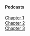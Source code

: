 #### Podcasts 

[Chapter 1](https://www.dropbox.com/scl/fi/5ahps7xeqlcimmgtxw9cc/Chapter01.wav?rlkey=ela2116aystqgagsknh5anvd2&dl=1)
<br>[Chapter 2](https://www.dropbox.com/scl/fi/vrg7rbdfx1tz246c3hilw/Chapter02.wav?rlkey=ihxzipna2c1s5qndnzlwf3qdg&dl=1)
<br>[Chapter 3](https://www.dropbox.com/scl/fi/4fk9rx9ahhn2zx2p9sow4/Chapter03.wav?rlkey=trl6cxwxwva9qvqvbcndvrnh3&dl=1)

